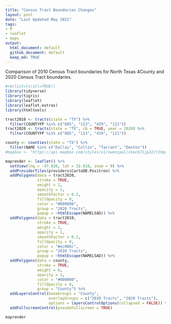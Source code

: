 ```yaml
---
title: "Census Tract Boundaries Changes"
layout: post
date: "Last Updated May 2021"
tags:
- R
- leaflet
- maps
output:
  html_document: default
  github_document: default
  keep_md: TRUE
---
```


Comparison of 2010 Census Tract boundaries for North Texas 4County and 2020 Census Tract boundaries.
```r
#rm(list=ls(all=TRUE))
library(tidyverse)
library(tigris)
library(leaflet)
library(leaflet.extras)
library(htmltools)

tract2010 <- tracts(state = "TX") %>%
  filter(COUNTYFP %in% c("085", "113", "439", "121"))
tract2020 <- tracts(state = "TX", cb = TRUE, year = 2020) %>%
  filter(COUNTYFP %in% c("085", "113", "439", "121"))

county <- counties(state = "TX") %>%
  filter(NAME %in% c("Dallas", "Collin", "Tarrant", "Denton"))
#mapbox <- "https://api.mapbox.com/styles/v1/owencpal/ckecb71jp22ct19qc1id28jku/tiles/256/%7Bz%7D/%7Bx%7D/%7By%7D@2x?access_token=pk.eyJ1Ijoib3dlbmNwYWwiLCJhIjoiY2tlYnR3emdxMGNhZzMwb2EzZWR4ajloNCJ9.P7Mujz8F3Rssq5-Q6dcvMw.png"

maprender <- leaflet() %>%
  setView(lng = -97.026, lat = 32.918, zoom = 9) %>%
  addProviderTiles(providers$CartoDB.Positron) %>%
  addPolygons(data = tract2020,
              stroke = TRUE,
              weight = 2,
              opacity = 1,
              smoothFactor = 0.2,
              fillOpacity = 0,
              color = "#000000",
              group = "2020 Tracts",
              popup = ~htmlEscape(NAMELSAD)) %>%
  addPolygons(data = tract2010, 
              stroke = TRUE,
              weight = 2,
              opacity = 1,
              smoothFactor = 0.2,
              fillOpacity = 0,
              color = "#ec008c",
              group = "2010 Tracts",
              popup = ~htmlEscape(NAMELSAD)) %>%
  addPolygons(data = county,
              stroke = TRUE,
              weight = 6,
              opacity = 1,
              color = "#000000",
              fillOpacity = 0,
              group = "County") %>%
  addLayersControl(baseGroups = "County",
                   overlayGroups = c("2010 Tracts", "2020 Tracts"),
                   options = layersControlOptions(collapsed = FALSE)) %>%
  addFullscreenControl(pseudoFullscreen = TRUE)
```

```r
maprender
```

